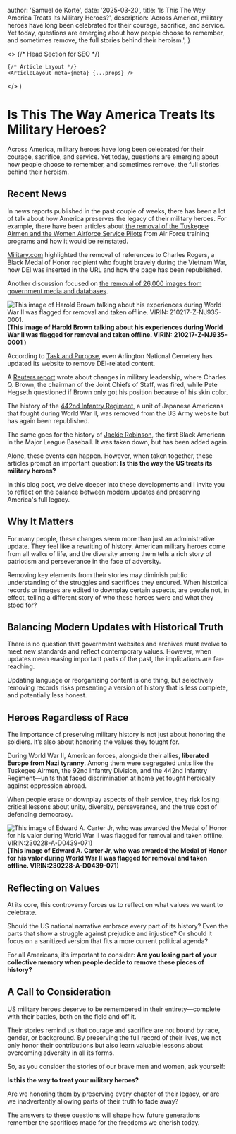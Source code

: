 



  author: 'Samuel de Korte',
  date: '2025-03-20',
  title: 'Is This The Way America Treats Its Military Heroes?',
  description:
    'Across America, military heroes have long been celebrated for their courage, sacrifice, and service. Yet today, questions are emerging about how people choose to remember, and sometimes remove, the full stories behind their heroism.',
}

  <>
    {/* Head Section for SEO */}
    <Head>
      <title>{meta.title}</title>
      <meta name="description" content={meta.description} />
      <link rel="canonical" href="https://www.samueldekorte.com/articles/is-this-the-way-america-treats-its-heroes" />
    </Head>

    {/* Article Layout */}
    <ArticleLayout meta={meta} {...props} />
  </>
)



# Is This The Way America Treats Its Military Heroes?

Across America, military heroes have long been celebrated for their courage, sacrifice, and service. Yet today, questions are emerging about how people choose to remember, and sometimes remove, the full stories behind their heroism.

## Recent News

In news reports published in the past couple of weeks, there has been a lot of talk about how America preserves the legacy of their military heroes. For example, there have been articles about [the removal of the Tuskegee Airmen and the Women Airforce Service Pilots](https://www.cbsnews.com/news/tuskegee-airmen-wasps-lesson-removed-us-air-force-curriculum-memo-dei-order/) from Air Force training programs and how it would be reinstated.  

[Military.com](https://www.military.com/history/highest-ranking-black-medal-of-honor-recipient-erased-pentagon-dei-purge.html) highlighted the removal of references to Charles Rogers, a Black Medal of Honor recipient who fought bravely during the Vietnam War, how DEI was inserted in the URL and how the page has been republished.  

Another discussion focused on [the removal of 26,000 images from government media and databases](https://apnews.com/article/dei-purge-images-pentagon-diversity-women-black-8efcfaec909954f4a24bad0d49c78074).  

<div className="text-center">
   <Image
    src={haroldbrown}
    alt="This image of Harold Brown talking about his experiences during World War II was flagged for removal and taken offline. VIRIN: 210217-Z-NJ935-0001."
    sizes="(min-width: 200px)"
    className="rotate-0 bg-stone-100 object-cover dark:bg-stone-800 mx-auto"
   />
  <figcaption className="mt-2"><b>(This image of Harold Brown talking about his experiences during World War II was flagged for removal and taken offline. VIRIN: 210217-Z-NJ935-0001 )</b></figcaption>
</div> 

According to [Task and Purpose](https://taskandpurpose.com/news/arlington-cemetery-scrubs-website-dei/), even Arlington National Cemetery has updated its website to remove DEI-related content.  

A [Reuters report](https://www.reuters.com/world/us/trump-pushes-out-top-us-general-nominates-retired-three-star-2025-02-22/) wrote about changes in military leadership, where Charles Q. Brown, the chairman of the Joint Chiefs of Staff, was fired, while Pete Hegseth questioned if Brown only got his position because of his skin color.  

The history of the [442nd Infantry Regiment](https://www.hawaiinewsnow.com/2025/03/16/following-outcry-army-republishes-web-article-442nd-regimental-combat-team/), a unit of Japanese Americans that fought during World War II, was removed from the US Army website but has again been republished.  

The same goes for the history of [Jackie Robinson](https://edition.cnn.com/2025/03/19/politics/video/the-lead-pentagon-dei-jackie-robinson-page-scrub-website-jake-tapper), the first Black American in the Major League Baseball. It was taken down, but has been added again. 

Alone, these events can happen. However, when taken together, these articles prompt an important question: **Is this the way the US treats its military heroes?**

In this blog post, we delve deeper into these developments and I invite you to reflect on the balance between modern updates and preserving America's full legacy.

## Why It Matters

For many people, these changes seem more than just an administrative update. They feel like a rewriting of history. American military heroes come from all walks of life, and the diversity among them tells a rich story of patriotism and perseverance in the face of adversity.  

Removing key elements from their stories may diminish public understanding of the struggles and sacrifices they endured. When historical records or images are edited to downplay certain aspects, are people not, in effect, telling a different story of who these heroes were and what they stood for?

## Balancing Modern Updates with Historical Truth

There is no question that government websites and archives must evolve to meet new standards and reflect contemporary values. However, when updates mean erasing important parts of the past, the implications are far-reaching.  

Updating language or reorganizing content is one thing, but selectively removing records risks presenting a version of history that is less complete, and potentially less honest.

## Heroes Regardless of Race

The importance of preserving military history is not just about honoring the soldiers. It’s also about honoring the values they fought for.  

During World War II, American forces, alongside their allies, **liberated Europe from Nazi tyranny**. Among them were segregated units like the Tuskegee Airmen, the 92nd Infantry Division, and the 442nd Infantry Regiment—units that faced discrimination at home yet fought heroically against oppression abroad.  

When people erase or downplay aspects of their service, they risk losing critical lessons about unity, diversity, perseverance, and the true cost of defending democracy.

<div className="text-center">
   <Image
    src={edwardcarter}
    alt="This image of Edward A. Carter Jr, who was awarded the Medal of Honor for his valor during World War II was flagged for removal and taken offline. VIRIN:230228-A-D0439-071)"
    sizes="(min-width: 200px)"
    className="rotate-0 bg-stone-100 object-cover dark:bg-stone-800 mx-auto"
   />
  <figcaption className="mt-2"><b>(This image of Edward A. Carter Jr, who was awarded the Medal of Honor for his valor during World War II was flagged for removal and taken offline. VIRIN:230228-A-D0439-071)</b></figcaption>
</div> 


## Reflecting on Values

At its core, this controversy forces us to reflect on what values we want to celebrate.  

Should the US national narrative embrace every part of its history? Even the parts that show a struggle against prejudice and injustice? Or should it focus on a sanitized version that fits a more current political agenda?  

For all Americans, it’s important to consider: **Are you losing part of your collective memory when people decide to remove these pieces of history?**

## A Call to Consideration

US military heroes deserve to be remembered in their entirety—complete with their battles, both on the field and off it.  

Their stories remind us that courage and sacrifice are not bound by race, gender, or background. By preserving the full record of their lives, we not only honor their contributions but also learn valuable lessons about overcoming adversity in all its forms.

So, as you consider the stories of our brave men and women, ask yourself:  

**Is this the way to treat your military heroes?**  

Are we honoring them by preserving every chapter of their legacy, or are we inadvertently allowing parts of their truth to fade away?  

The answers to these questions will shape how future generations remember the sacrifices made for the freedoms we cherish today.

